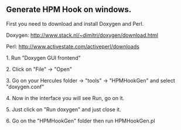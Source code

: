 {{outdated}}

== Generate HPM Hook on windows. ==


First you need to download and install Doxygen and Perl.

Doxygen: http://www.stack.nl/~dimitri/doxygen/download.html

Perl: http://www.activestate.com/activeperl/downloads


1. Run "Doxygen GUI frontend"

2. Click on "File" -> "Open"

3. Go on your Hercules folder -> "tools" -> "HPMHookGen" and select "doxygen.conf"

4. Now in the interface you will see Run, go on it.

5. Just click on "Run doxygen" and just close it.

6. Go on the "HPMHookGen" folder then run HPMHookGen.pl